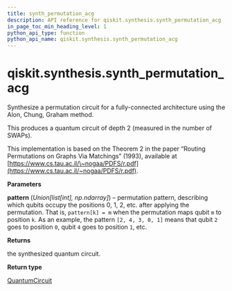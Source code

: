 ```yaml
---
title: synth_permutation_acg
description: API reference for qiskit.synthesis.synth_permutation_acg
in_page_toc_min_heading_level: 1
python_api_type: function
python_api_name: qiskit.synthesis.synth_permutation_acg
---
```


<span id="qiskit-synthesis-synth-permutation-acg" />

# qiskit.synthesis.synth\_permutation\_acg

<Function id="qiskit.synthesis.synth_permutation_acg" isDedicatedPage={true} github="https://github.com/qiskit/qiskit/tree/stable/0.24/qiskit/synthesis/permutation/permutation_full.py" signature="synth_permutation_acg(pattern)">
  Synthesize a permutation circuit for a fully-connected architecture using the Alon, Chung, Graham method.

  This produces a quantum circuit of depth 2 (measured in the number of SWAPs).

  This implementation is based on the Theorem 2 in the paper “Routing Permutations on Graphs Via Matchings” (1993), available at [https://www.cs.tau.ac.il/\~nogaa/PDFS/r.pdf](https://www.cs.tau.ac.il/~nogaa/PDFS/r.pdf).

  **Parameters**

  **pattern** (*Union\[list\[int], np.ndarray]*) – permutation pattern, describing which qubits occupy the positions 0, 1, 2, etc. after applying the permutation. That is, `pattern[k] = m` when the permutation maps qubit `m` to position `k`. As an example, the pattern `[2, 4, 3, 0, 1]` means that qubit `2` goes to position `0`, qubit `4` goes to position `1`, etc.

  **Returns**

  the synthesized quantum circuit.

  **Return type**

  [QuantumCircuit](qiskit.circuit.QuantumCircuit "qiskit.circuit.QuantumCircuit")
</Function>

